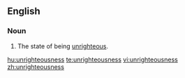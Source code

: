 ==English==
===Noun===
{{en-noun|-}}
# The state of being [[unrighteous]].

[[hu:unrighteousness]]
[[te:unrighteousness]]
[[vi:unrighteousness]]
[[zh:unrighteousness]]